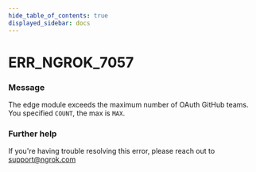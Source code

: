 ```yaml
---
hide_table_of_contents: true
displayed_sidebar: docs
---
```



# ERR_NGROK_7057

### Message

The edge module exceeds the maximum number of OAuth GitHub teams. You specified `COUNT`, the max is `MAX`.

<ErrorDetails error="err_ngrok_7057" />

### Further help

If you're having trouble resolving this error, please reach out to [support@ngrok.com](mailto:support@ngrok.com?subject=Help%20with%20ERR_NGROK_7057)

